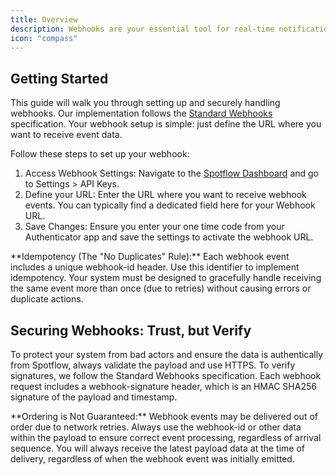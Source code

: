 ```yaml
---
title: Overview
description: Webhooks are your essential tool for real-time notifications. They provide instant, server-to-server notifications when critical events occur within the Spotflow platform, ensuring your application is always up-to-date, enabling seamless integration.
icon: "compass"
---
```


## Getting Started
This guide will walk you through setting up and securely handling webhooks. Our implementation follows the [Standard Webhooks](https://standardwebhooks.com/) specification.
Your webhook setup is simple: just define the URL where you want to receive event data.

Follow these steps to set up your webhook:
<Steps>
  1. Access Webhook Settings: Navigate to the [Spotflow Dashboard](https://app.spotflow.co/) and go to Settings > API Keys.
  2. Define your URL: Enter the URL where you want to receive webhook events. You can typically find a dedicated field here for your Webhook URL.
  3. Save Changes: Ensure you enter your one time code from your Authenticator app and save the settings to activate the webhook URL.
</Steps>

<Check>
**Idempotency (The "No Duplicates" Rule):** Each webhook event includes a unique webhook-id header. Use this identifier to implement idempotency. Your system must be designed to gracefully handle receiving the same event more than once (due to retries) without causing errors or duplicate actions.
</Check>

## Securing Webhooks: Trust, but Verify
To protect your system from bad actors and ensure the data is authentically from Spotflow, always validate the payload and use HTTPS.
To verify signatures, we follow the Standard Webhooks specification. Each webhook request includes a webhook-signature header, which is an HMAC SHA256 signature of the payload and timestamp.

<Tip>
**Ordering is Not Guaranteed:** Webhook events may be delivered out of order due to network retries. Always use the webhook-id or other data within the payload to ensure correct event processing, regardless of arrival sequence.
</Tip>

<Note>
You will always receive the latest payload data at the time of delivery, regardless of when the webhook event was initially emitted.
</Note>